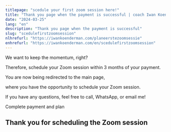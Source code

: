 ```yaml
---
titlepage: "scedule your first zoom session here!"
title: "Thank you page when the payment is successful | coach Iwan Koenderman"
date: "2024-03-25"
lang: "en"
description: "Thank you page when the payment is successful"
slug: "scedulefirstzoomsession"
nlhrefurl: "https://iwankoenderman.com/planeerstezoomsessie"
enhrefurl: "https://iwankoenderman.com/en/scedulefirstzoomsession"
--- 
```






We want to keep the momentum, right?

Therefore, schedule your Zoom session within 3 months of your payment.

You are now being redirected to the main page, 

where you have the opportunity to schedule your Zoom session.

If you have any questions, feel free to call, WhatsApp, or email me!

<Link to="/" class="button-cta" >Complete payment and plan </Link>

## Thank you for scheduling the Zoom session